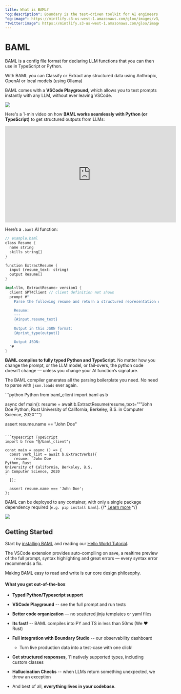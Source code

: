 ```yaml
---
title: What is BAML?
"og:description": Boundary is the test-driven toolkit for AI engineers.
"og:image": https://mintlify.s3-us-west-1.amazonaws.com/gloo/images/v3/AITeam.png
"twitter:image": https://mintlify.s3-us-west-1.amazonaws.com/gloo/images/v3/AITeam.png
---
```



# BAML

BAML is a config file format for declaring LLM functions that you can then use in TypeScript or Python.

With BAML you can Classify or Extract any structured data using Anthropic, OpenAI or local models (using Ollama)

BAML comes with a **VSCode Playground**, which allows you to test prompts instantly with any LLM, without ever leaving VSCode.

<img src="/images/v3/testing_2.gif" />

Here's a 1-min video on how **BAML works seamlessly with Python (or TypeScript)** to get structured outputs from LLMs:  

<iframe width="560" height="315" src="https://www.youtube.com/embed/dpEvGrVJJng?si=6CPRTxil8WjQ_t5w" title="YouTube video player" frameBorder="0" allow="accelerometer; autoplay; clipboard-write; encrypted-media; gyroscope; picture-in-picture; web-share" allowFullScreen></iframe>

Here’s a `.baml` AI function:

```rust example.baml
// example.baml
class Resume {
  name string
  skills string[]
}

function ExtractResume {
  input (resume_text: string)
  output Resume[]
}

impl<llm, ExtractResume> version1 {
  client GPT4Client // client definition not shown
  prompt #"
    Parse the following resume and return a structured representation of the data in the schema below.

    Resume:
    ---
    {#input.resume_text}
    ---
    Output in this JSON format:
    {#print_type(output)}

    Output JSON:
  "#
}
```

**BAML compiles to fully typed Python and TypeScript**. No matter how you change the prompt, or the LLM model, or fail-overs, the python code doesn’t change — unless you change your AI function’s signature.

The BAML compiler generates all the parsing boilerplate you need. No need to parse with `json.loads` ever again.

<CodeGroup>
```python Python
from baml_client import baml as b

async def main():
  resume = await b.ExtractResume(resume_text="""John Doe
Python, Rust
University of California, Berkeley, B.S.
in Computer Science, 2020""")

  assert resume.name == "John Doe"
```

```typescript TypeScript
import b from "@/baml_client";

const main = async () => {
  const verb_list = await b.ExtractVerbs({
    resume: `John Doe
Python, Rust
University of California, Berkeley, B.S.
in Computer Science, 2020
`
  });

  assert resume.name === 'John Doe';
};
```
</CodeGroup>

BAML can be deployed to any container, with only a single package dependency required (`e.g. pip install baml`). 
{/* [Learn more](/v3/home/deployment) */}

<Frame caption="BAML VSCode Playground">
<img src="/images/v3/baml_playground.png" />
</Frame>

## Getting Started

Start by [installing BAML](/v3/home/installation) and reading our [Hello World Tutorial](/v3/guides/hello_world/level0). 

The VSCode extension provides auto-compiling on save, a realtime preview of the full prompt, syntax highlighting and great errors — every syntax error recommends a fix. 

Making BAML easy to read and write is our core design philosophy.

#### What you get out-of-the-box
- **Typed Python/Typescript support**
- **VSCode Playground** -- see the full prompt and run tests
- **Better code organization** — no scattered jinja templates or yaml files
- **Its fast!**  -- BAML compiles into PY and TS in less than 50ms (We ❤️ Rust)
- **Full integration with** **Boundary Studio** -- our observability dashboard
    - Turn live production data into a test-case with one click!
- **Get structured responses,** 11 natively supported  types, including custom classes
- **Hallucination Checks** -- when LLMs return something unexpected, we throw an exception

- And best of all, **everything lives in your codebase.**

    
